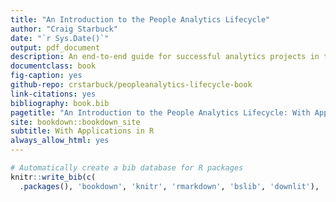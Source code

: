 ```yaml
--- 
title: "An Introduction to the People Analytics Lifecycle"
author: "Craig Starbuck"
date: "`r Sys.Date()`"
output: pdf_document
description: An end-to-end guide for successful analytics projects in the social sciences
documentclass: book
fig-caption: yes
github-repo: crstarbuck/peopleanalytics-lifecycle-book
link-citations: yes
bibliography: book.bib
pagetitle: "An Introduction to the People Analytics Lifecycle: With Applications in R"
site: bookdown::bookdown_site
subtitle: With Applications in R
always_allow_html: yes
---
```


```r

# Automatically create a bib database for R packages
knitr::write_bib(c(
  .packages(), 'bookdown', 'knitr', 'rmarkdown', 'bslib', 'downlit'), 'packages.bib')

```
